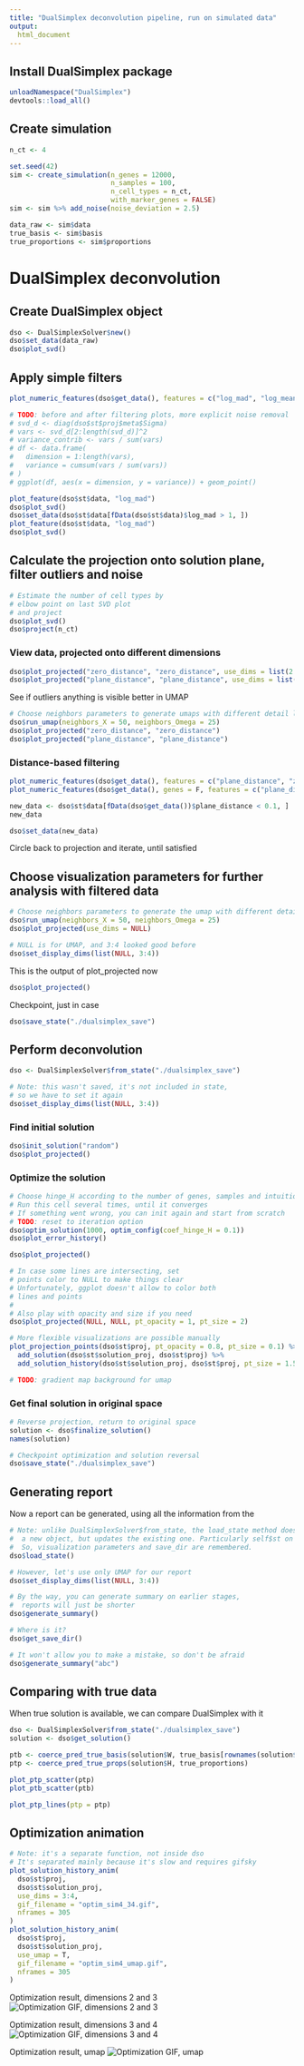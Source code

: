 ```yaml
---
title: "DualSimplex deconvolution pipeline, run on simulated data"
output:
  html_document
---
```



## Install DualSimplex package
```r
unloadNamespace("DualSimplex")
devtools::load_all()
```

## Create simulation
```r
n_ct <- 4

set.seed(42)
sim <- create_simulation(n_genes = 12000,
                         n_samples = 100,
                         n_cell_types = n_ct,
                         with_marker_genes = FALSE)
sim <- sim %>% add_noise(noise_deviation = 2.5)

data_raw <- sim$data
true_basis <- sim$basis
true_proportions <- sim$proportions
```


# DualSimplex deconvolution

## Create DualSimplex object
```r
dso <- DualSimplexSolver$new()
dso$set_data(data_raw)
dso$plot_svd()
```


## Apply simple filters
```r
plot_numeric_features(dso$get_data(), features = c("log_mad", "log_mean", "log_median", "log_sd"), ncol = 4)
```

```r
# TODO: before and after filtering plots, more explicit noise removal
# svd_d <- diag(dso$st$proj$meta$Sigma)
# vars <- svd_d[2:length(svd_d)]^2
# variance_contrib <- vars / sum(vars)
# df <- data.frame(
#   dimension = 1:length(vars),
#   variance = cumsum(vars / sum(vars))
# )
# ggplot(df, aes(x = dimension, y = variance)) + geom_point()
```

```r
plot_feature(dso$st$data, "log_mad")
dso$plot_svd()
dso$set_data(dso$st$data[fData(dso$st$data)$log_mad > 1, ])
plot_feature(dso$st$data, "log_mad")
dso$plot_svd()
```


## Calculate the projection onto solution plane, filter outliers and noise
```r
# Estimate the number of cell types by
# elbow point on last SVD plot
# and project
dso$plot_svd()
dso$project(n_ct)
```


### View data, projected onto different dimensions
```r
dso$plot_projected("zero_distance", "zero_distance", use_dims = list(2:3, 3:4, 2:4))
dso$plot_projected("plane_distance", "plane_distance", use_dims = list(2:3, 3:4, 2:4))
```

See if outliers anything is visible better in UMAP
```r
# Choose neighbors parameters to generate umaps with different detail level
dso$run_umap(neighbors_X = 50, neighbors_Omega = 25)
dso$plot_projected("zero_distance", "zero_distance")
dso$plot_projected("plane_distance", "plane_distance")
```

### Distance-based filtering
```r
plot_numeric_features(dso$get_data(), features = c("plane_distance", "zero_distance"), ncol = 2)
plot_numeric_features(dso$get_data(), genes = F, features = c("plane_distance", "zero_distance"), ncol = 2, bins = 30)
```

```r
new_data <- dso$st$data[fData(dso$get_data())$plane_distance < 0.1, ]
new_data
```

```r
dso$set_data(new_data)
```

Circle back to projection and iterate, until satisfied


## Choose visualization parameters for further analysis with filtered data
```r
# Choose neighbors parameters to generate the umap with different detail level
dso$run_umap(neighbors_X = 50, neighbors_Omega = 25)
dso$plot_projected(use_dims = NULL)
```

```r
# NULL is for UMAP, and 3:4 looked good before
dso$set_display_dims(list(NULL, 3:4))
```

This is the output of plot_projected now
```r
dso$plot_projected()
```

Checkpoint, just in case
```r
dso$save_state("./dualsimplex_save")
```


## Perform deconvolution
```r
dso <- DualSimplexSolver$from_state("./dualsimplex_save")

# Note: this wasn't saved, it's not included in state,
# so we have to set it again
dso$set_display_dims(list(NULL, 3:4))
```


### Find initial solution
```r
dso$init_solution("random")
dso$plot_projected()
```


### Optimize the solution
```r
# Choose hinge_H according to the number of genes, samples and intuition
# Run this cell several times, until it converges
# If something went wrong, you can init again and start from scratch
# TODO: reset to iteration option
dso$optim_solution(1000, optim_config(coef_hinge_H = 0.1))
dso$plot_error_history()
```

```r
dso$plot_projected()
```

```r
# In case some lines are intersecting, set
# points color to NULL to make things clear
# Unfortunately, ggplot doesn't allow to color both
# lines and points
#
# Also play with opacity and size if you need
dso$plot_projected(NULL, NULL, pt_opacity = 1, pt_size = 2)
```

```r
# More flexible visualizations are possible manually
plot_projection_points(dso$st$proj, pt_opacity = 0.8, pt_size = 0.1) %>%
  add_solution(dso$st$solution_proj, dso$st$proj) %>%
  add_solution_history(dso$st$solution_proj, dso$st$proj, pt_size = 1.5, pt_opacity = 1, step = 20, colored = T)
```

```r
# TODO: gradient map background for umap
```


### Get final solution in original space
```r
# Reverse projection, return to original space
solution <- dso$finalize_solution()
names(solution)
```

```r
# Checkpoint optimization and solution reversal
dso$save_state("./dualsimplex_save")
```


## Generating report
Now a report can be generated, using all the information from the
```r
# Note: unlike DualSimplexSolver$from_state, the load_state method doesn't create
#  a new object, but updates the existing one. Particularly self$st on it.
#  So, visualization parameters and save_dir are remembered.
dso$load_state()
```

```r
# However, let's use only UMAP for our report
dso$set_display_dims(list(NULL, 3:4))

# By the way, you can generate summary on earlier stages,
#  reports will just be shorter
dso$generate_summary()

# Where is it?
dso$get_save_dir()
```

```r
# It won't allow you to make a mistake, so don't be afraid
dso$generate_summary("abc")
```

## Comparing with true data
When true solution is available, we can compare DualSimplex with it
```r
dso <- DualSimplexSolver$from_state("./dualsimplex_save")
solution <- dso$get_solution()
```

```r
ptb <- coerce_pred_true_basis(solution$W, true_basis[rownames(solution$W), ])
ptp <- coerce_pred_true_props(solution$H, true_proportions)
```

```r
plot_ptp_scatter(ptp)
plot_ptb_scatter(ptb)
```

```r
plot_ptp_lines(ptp = ptp)
```


## Optimization animation
```r
# Note: it's a separate function, not inside dso
# It's separated mainly because it's slow and requires gifsky
plot_solution_history_anim(
  dso$st$proj,
  dso$st$solution_proj,
  use_dims = 3:4,
  gif_filename = "optim_sim4_34.gif",
  nframes = 305
)
plot_solution_history_anim(
  dso$st$proj,
  dso$st$solution_proj,
  use_umap = T,
  gif_filename = "optim_sim4_umap.gif",
  nframes = 305
)
```


Optimization result, dimensions 2 and 3
![Optimization GIF, dimensions 2 and 3](optim_sim4_23.gif)

Optimization result, dimensions 3 and 4
![Optimization GIF, dimensions 3 and 4](optim_sim4_34.gif)

Optimization result, umap
![Optimization GIF, umap](optim_sim4_umap.gif)

